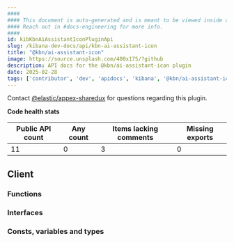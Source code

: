 ```yaml
---
####
#### This document is auto-generated and is meant to be viewed inside our experimental, new docs system.
#### Reach out in #docs-engineering for more info.
####
id: kibKbnAiAssistantIconPluginApi
slug: /kibana-dev-docs/api/kbn-ai-assistant-icon
title: "@kbn/ai-assistant-icon"
image: https://source.unsplash.com/400x175/?github
description: API docs for the @kbn/ai-assistant-icon plugin
date: 2025-02-28
tags: ['contributor', 'dev', 'apidocs', 'kibana', '@kbn/ai-assistant-icon']
---
```




Contact [@elastic/appex-sharedux](https://github.com/orgs/elastic/teams/appex-sharedux) for questions regarding this plugin.

**Code health stats**

| Public API count  | Any count | Items lacking comments | Missing exports |
|-------------------|-----------|------------------------|-----------------|
| 11 | 0 | 3 | 0 |

## Client

### Functions
<DocDefinitionList data={kbnAiAssistantIconObj.client.functions}/>

### Interfaces
<DocDefinitionList data={kbnAiAssistantIconObj.client.interfaces}/>

### Consts, variables and types
<DocDefinitionList data={kbnAiAssistantIconObj.client.misc}/>

